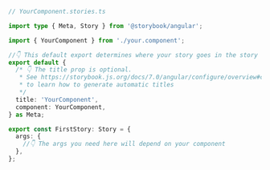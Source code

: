 ```ts
// YourComponent.stories.ts

import type { Meta, Story } from '@storybook/angular';

import { YourComponent } from './your.component';

//👇 This default export determines where your story goes in the story list
export default {
  /* 👇 The title prop is optional.
   * See https://storybook.js.org/docs/7.0/angular/configure/overview#configure-story-loading
   * to learn how to generate automatic titles
   */
  title: 'YourComponent',
  component: YourComponent,
} as Meta;

export const FirstStory: Story = {
  args: {
    //👇 The args you need here will depend on your component
  },
};
```